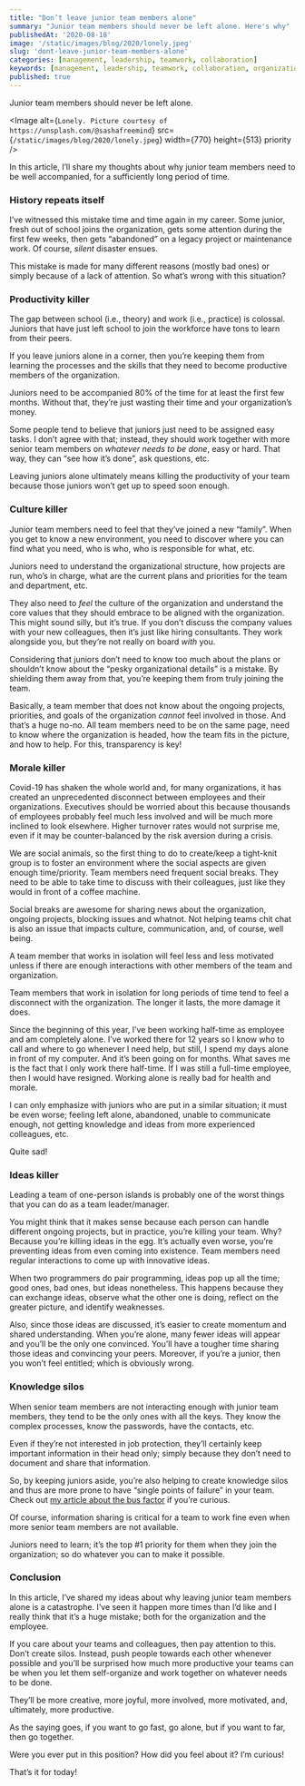 ```yaml
---
title: "Don’t leave junior team members alone"
summary: "Junior team members should never be left alone. Here's why"
publishedAt: '2020-08-18'
image: '/static/images/blog/2020/lonely.jpeg'
slug: 'dont-leave-junior-team-members-alone'
categories: [management, leadership, teamwork, collaboration]
keywords: [management, leadership, teamwork, collaboration, organizational culture]
published: true
---
```


Junior team members should never be left alone.

<Image
  alt={`Lonely. Picture courtesy of https://unsplash.com/@sashafreemind`}
  src={`/static/images/blog/2020/lonely.jpeg`}
  width={770}
  height={513}
  priority
/>


In this article, I’ll share my thoughts about why junior team members need to be well accompanied, for a sufficiently long period of time.

### History repeats itself

I’ve witnessed this mistake time and time again in my career. Some junior, fresh out of school joins the organization, gets some attention during the first few weeks, then gets “abandoned” on a legacy project or maintenance work. Of course, _silent_ disaster ensues.

This mistake is made for many different reasons (mostly bad ones) or simply because of a lack of attention. So what’s wrong with this situation?

### Productivity killer

The gap between school (i.e., theory) and work (i.e., practice) is colossal. Juniors that have just left school to join the workforce have tons to learn from their peers.

If you leave juniors alone in a corner, then you’re keeping them from learning the processes and the skills that they need to become productive members of the organization.

Juniors need to be accompanied 80% of the time for at least the first few months. Without that, they’re just wasting their time and your organization’s money.

Some people tend to believe that juniors just need to be assigned easy tasks. I don’t agree with that; instead, they should work together with more senior team members on _whatever needs to be done_, easy or hard. That way, they can “see how it’s done”, ask questions, etc.

Leaving juniors alone ultimately means killing the productivity of your team because those juniors won’t get up to speed soon enough.

### Culture killer

Junior team members need to feel that they’ve joined a new “family”. When you get to know a new environment, you need to discover where you can find what you need, who is who, who is responsible for what, etc.

Juniors need to understand the organizational structure, how projects are run, who’s in charge, what are the current plans and priorities for the team and department, etc.

They also need to _feel_ the culture of the organization and understand the core values that they should embrace to be aligned with the organization. This might sound silly, but it’s true. If you don’t discuss the company values with your new colleagues, then it’s just like hiring consultants. They work alongside you, but they’re not really on board _with_ you.

Considering that juniors don’t need to know too much about the plans or shouldn’t know about the “pesky organizational details” is a mistake. By shielding them away from that, you’re keeping them from truly joining the team.

Basically, a team member that does not know about the ongoing projects, priorities, and goals of the organization _cannot_ feel involved in those. And that’s a huge no-no. All team members need to be on the same page, need to know where the organization is headed, how the team fits in the picture, and how to help. For this, transparency is key!

### Morale killer

Covid-19 has shaken the whole world and, for many organizations, it has created an unprecedented disconnect between employees and their organizations. Executives should be worried about this because thousands of employees probably feel much less involved and will be much more inclined to look elsewhere. Higher turnover rates would not surprise me, even if it may be counter-balanced by the risk aversion during a crisis.

We are social animals, so the first thing to do to create/keep a tight-knit group is to foster an environment where the social aspects are given enough time/priority. Team members need frequent social breaks. They need to be able to take time to discuss with their colleagues, just like they would in front of a coffee machine.

Social breaks are awesome for sharing news about the organization, ongoing projects, blocking issues and whatnot. Not helping teams chit chat is also an issue that impacts culture, communication, and, of course, well being.

A team member that works in isolation will feel less and less motivated unless if there are enough interactions with other members of the team and organization.

Team members that work in isolation for long periods of time tend to feel a disconnect with the organization. The longer it lasts, the more damage it does.

Since the beginning of this year, I’ve been working half-time as employee and am completely alone. I’ve worked there for 12 years so I know who to call and where to go whenever I need help, but still, I spend my days alone in front of my computer. And it’s been going on for months. What saves me is the fact that I only work there half-time. If I was still a full-time employee, then I would have resigned. Working alone is really bad for health and morale.

I can only emphasize with juniors who are put in a similar situation; it must be even worse; feeling left alone, abandoned, unable to communicate enough, not getting knowledge and ideas from more experienced colleagues, etc.

Quite sad!

### Ideas killer

Leading a team of one-person islands is probably one of the worst things that you can do as a team leader/manager.

You might think that it makes sense because each person can handle different ongoing projects, but in practice, you’re killing your team. Why? Because you’re killing ideas in the egg. It’s actually even worse, you’re preventing ideas from even coming into existence. Team members need regular interactions to come up with innovative ideas.

When two programmers do pair programming, ideas pop up all the time; good ones, bad ones, but ideas nonetheless. This happens because they can exchange ideas, observe what the other one is doing, reflect on the greater picture, and identify weaknesses.

Also, since those ideas are discussed, it’s easier to create momentum and shared understanding. When you’re alone, many fewer ideas will appear and you’ll be the only one convinced. You’ll have a tougher time sharing those ideas and convincing your peers. Moreover, if you’re a junior, then you won’t feel entitled; which is obviously wrong.

### Knowledge silos

When senior team members are not interacting enough with junior team members, they tend to be the only ones with all the keys. They know the complex processes, know the passwords, have the contacts, etc.

Even if they’re not interested in job protection, they’ll certainly keep important information in their head only; simply because they don’t need to document and share that information.

So, by keeping juniors aside, you’re also helping to create knowledge silos and thus are more prone to have “single points of failure” in your team. Check out [my article about the bus factor](https://medium.com/management-matters/whats-the-bus-factor-of-your-team-and-how-to-increase-it-8bdfb63361fc) if you’re curious.

Of course, information sharing is critical for a team to work fine even when more senior team members are not available.

Juniors need to learn; it’s the top #1 priority for them when they join the organization; so do whatever you can to make it possible.

### Conclusion

In this article, I’ve shared my ideas about why leaving junior team members alone is a catastrophe. I’ve seen it happen more times than I’d like and I really think that it’s a huge mistake; both for the organization and the employee.

If you care about your teams and colleagues, then pay attention to this. Don’t create silos. Instead, push people towards each other whenever possible and you’ll be surprised how much more productive your teams can be when you let them self-organize and work together on whatever needs to be done.

They’ll be more creative, more joyful, more involved, more motivated, and, ultimately, more productive.

As the saying goes, if you want to go fast, go alone, but if you want to far, then go together.

Were you ever put in this position? How did you feel about it? I’m curious!

That’s it for today!

<BlogPostSignature />
